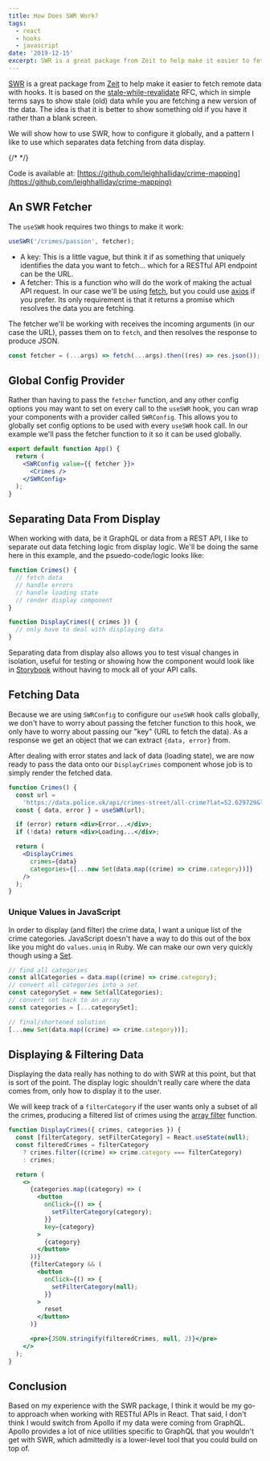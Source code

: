 ```yaml
---
title: How Does SWR Work?
tags:
  - react
  - hooks
  - javascript
date: '2019-12-15'
excerpt: SWR is a great package from Zeit to help make it easier to fetch remote data with hooks. It is based on the stale-while-revalidate RFC.
---
```


[SWR](https://swr.now.sh/) is a great package from [Zeit](http://zeit.co/) to help make it easier to fetch remote data with hooks. It is based on the [stale-while-revalidate](https://tools.ietf.org/html/rfc5861) RFC, which in simple terms says to show stale (old) data while you are fetching a new version of the data. The idea is that it is better to show something old if you have it rather than a blank screen.

We will show how to use SWR, how to configure it globally, and a pattern I like to use which separates data fetching from data display.

{/* <YouTube id="oWVW8IqpQ-A" /> */}

Code is available at: [https://github.com/leighhalliday/crime-mapping](https://github.com/leighhalliday/crime-mapping)

## An SWR Fetcher

The `useSWR` hook requires two things to make it work:

```js
useSWR('/crimes/passion', fetcher);
```

- A key: This is a little vague, but think it if as something that uniquely identifies the data you want to fetch... which for a RESTful API endpoint can be the URL.
- A fetcher: This is a function who will do the work of making the actual API request. In our case we'll be using [fetch](https://developer.mozilla.org/en-US/docs/Web/API/Fetch_API), but you could use [axios](https://github.com/axios/axios) if you prefer. Its only requirement is that it returns a promise which resolves the data you are fetching.

The fetcher we'll be working with receives the incoming arguments (in our case the URL), passes them on to `fetch`, and then resolves the response to produce JSON.

```js
const fetcher = (...args) => fetch(...args).then((res) => res.json());
```

## Global Config Provider

Rather than having to pass the `fetcher` function, and any other config options you may want to set on every call to the `useSWR` hook, you can wrap your components with a provider called `SWRConfig`. This allows you to globally set config options to be used with every `useSWR` hook call. In our example we'll pass the fetcher function to it so it can be used globally.

```jsx
export default function App() {
  return (
    <SWRConfig value={{ fetcher }}>
      <Crimes />
    </SWRConfig>
  );
}
```

## Separating Data From Display

When working with data, be it GraphQL or data from a REST API, I like to separate out data fetching logic from display logic. We'll be doing the same here in this example, and the psuedo-code/logic looks like:

```jsx
function Crimes() {
  // fetch data
  // handle errors
  // handle loading state
  // render display component
}

function DisplayCrimes({ crimes }) {
  // only have to deal with displaying data
}
```

Separating data from display also allows you to test visual changes in isolation, useful for testing or showing how the component would look like in [Storybook](https://storybook.js.org/) without having to mock all of your API calls.

## Fetching Data

Because we are using `SWRConfig` to configure our `useSWR` hook calls globally, we don't have to worry about passing the fetcher function to this hook, we only have to worry about passing our "key" (URL to fetch the data). As a response we get an object that we can extract `{data, error}` from.

After dealing with error states and lack of data (loading state), we are now ready to pass the data onto our `DisplayCrimes` component whose job is to simply render the fetched data.

```jsx
function Crimes() {
  const url =
    'https://data.police.uk/api/crimes-street/all-crime?lat=52.629729&lng=-1.131592&date=2019-10';
  const { data, error } = useSWR(url);

  if (error) return <div>Error...</div>;
  if (!data) return <div>Loading...</div>;

  return (
    <DisplayCrimes
      crimes={data}
      categories={[...new Set(data.map((crime) => crime.category))]}
    />
  );
}
```

### Unique Values in JavaScript

In order to display (and filter) the crime data, I want a unique list of the crime categories. JavaScript doesn't have a way to do this out of the box like you might do `values.uniq` in Ruby. We can make our own very quickly though using a [Set](https://developer.mozilla.org/en-US/docs/Web/JavaScript/Reference/Global_Objects/Set).

```js
// find all categories
const allCategories = data.map((crime) => crime.category);
// convert all categories into a set
const categorySet = new Set(allCategories);
// convert set back to an array
const categories = [...categorySet];

// final/shortened solution
[...new Set(data.map((crime) => crime.category))];
```

## Displaying & Filtering Data

Displaying the data really has nothing to do with SWR at this point, but that is sort of the point. The display logic shouldn't really care where the data comes from, only how to display it to the user.

We will keep track of a `filterCategory` if the user wants only a subset of all the crimes, producing a filtered list of crimes using the [array filter](https://developer.mozilla.org/en-US/docs/Web/JavaScript/Reference/Global_Objects/Array/filter) function.

```jsx
function DisplayCrimes({ crimes, categories }) {
  const [filterCategory, setFilterCategory] = React.useState(null);
  const filteredCrimes = filterCategory
    ? crimes.filter((crime) => crime.category === filterCategory)
    : crimes;

  return (
    <>
      {categories.map((category) => (
        <button
          onClick={() => {
            setFilterCategory(category);
          }}
          key={category}
        >
          {category}
        </button>
      ))}
      {filterCategory && (
        <button
          onClick={() => {
            setFilterCategory(null);
          }}
        >
          reset
        </button>
      )}

      <pre>{JSON.stringify(filteredCrimes, null, 2)}</pre>
    </>
  );
}
```

## Conclusion

Based on my experience with the SWR package, I think it would be my go-to approach when working with RESTful APIs in React. That said, I don't think I would switch from Apollo if my data were coming from GraphQL. Apollo provides a lot of nice utilities specific to GraphQL that you wouldn't get with SWR, which admittedly is a lower-level tool that you could build on top of.
